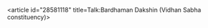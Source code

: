 <article id="28581118" title=Talk:Bardhaman Dakshin (Vidhan Sabha constituency)>
	<talkpage id="28581118" title="Talk:Bardhaman Dakshin (Vidhan Sabha constituency)">
{{WikiProject Elections and Referendums}}
{{WikiProject India|class=stub|importance=low|politics=yes|politics-importance=low|bengal=yes|bengal-importance=low}}
	</talkpage>
</article>